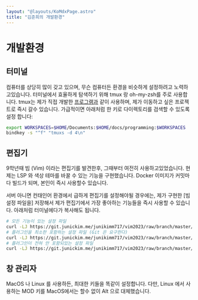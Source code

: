 ```yaml
---
layout: "@layouts/KoMdxPage.astro"
title: "김준희의 개발환경"
---
```


# 개발환경

## 터미널

컴퓨터를 상당히 많이 갖고 있으며, 무슨 컴퓨터든 환경을 비슷하게 설정하려고
노력하고있습니다. 터미널에서 효율하게 탐색하기 위해 tmux 랑 oh-my-zsh를 주로
사용합니다. tmux는 제가 직접 개발한
[프로그램과](https://github.com/junikimm717/tmuxs) 같이 사용하며, 제가
이동하고 싶은 프로젝트로 즉시 갈수 있습니다. 가급적이면
아래처럼 한 키로 다이렉토리를 검색할 수 있도록 설정 합니다:

```bash
export WORKSPACES=$HOME/Documents:$HOME/docs/programming:$WORKSPACES
bindkey -s "^f" "tmuxs -d 4\n"
```

## 편집기

9학년때 빔 (Vim) 이라는 편집기를 발견한후, 그때부터 여전히 사용하고있었습니다.
현제는 LSP 와 색상 테마를 바꿀 수 있는 기능을 구현했습니다.
Docker 이미지가 커밋마다 빌드가 되며, 본인이 즉시 사용할수 있습니다.

서버 아니면 컨태인어 환경에서 급하게 편집기를 설정해야될 경우에는,
제가 구현한 [빔 설정 파일을] 저장해서 제가 편집기에서 가장 좋아하는 기능들을 즉시
사용할 수 있습니다. 아래처럼 터미널에다가 복사해도 됩니다.

```bash
# 모든 기능이 있는 설정 파일
curl -LJ https://git.junickim.me/junikimm717/vim2023/raw/branch/master/lsp.vimrc -o $HOME/.vimrc
# 플러그인을 최소한 포함하는 설정 파일 (Git 은 요구한다)
curl -LJ https://git.junickim.me/junikimm717/vim2023/raw/branch/master/minimal.vimrc -o $HOME/.vimrc
# 플러그인이 전혀 안 포함되있는 설정 파일
curl -LJ https://git.junickim.me/junikimm717/vim2023/raw/branch/master/noplug.vimrc -o $HOME/.vimrc
```

## 창 관리자

MacOS 나 Linux 를 사용하든, 최대한 키들을 똑같이 설정합니다. 다만, Linux 에서
사용하는 MOD 키를 MacOS에서는 할수 없이 Alt 으로 대체했습니다.
